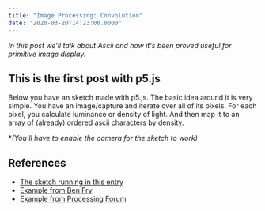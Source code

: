 ```yaml
---
title: "Image Processing: Convolution"
date: "2020-03-20T14:23:00.0000"
---
```


*In this post we'll talk about Ascii and how it's been proved useful for primitive image display.*


## This is the first post with p5.js

Below you have an sketch made with p5.js.
The basic idea around it is very simple. 
You have an image/capture and iterate over all of its pixels.
For each pixel, you calculate luminance or density of light. 
And then map it to an array of (already) ordered ascii characters by density.

**(You'll have to enable the camera for the sketch to work)*

<Sketch></Sketch>

## References

* [The sketch running in this entry](http://www.mathiasbernhard.ch/ASCIImage/sketch.js)
* [Example from Ben Fry](https://github.com/processing/processing-video/blob/master/examples/Capture/AsciiVideo/AsciiVideo.pde)
* [Example from Processing Forum](https://forum.processing.org/two/discussion/6830/interpret-image-as-ascii-text)
